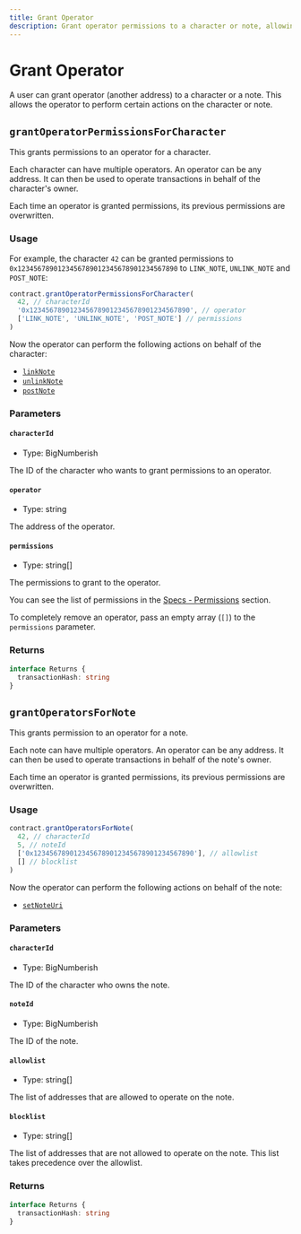 ```yaml
---
title: Grant Operator
description: Grant operator permissions to a character or note, allowing them to perform certain actions on behalf of the character or note owner.
---
```


# Grant Operator

A user can grant operator (another address) to a character or a note. This allows the operator to perform certain actions on the character or note.

## `grantOperatorPermissionsForCharacter`

This grants permissions to an operator for a character.

Each character can have multiple operators. An operator can be any address. It can then be used to operate transactions in behalf of the character's owner.

Each time an operator is granted permissions, its previous permissions are overwritten.

### Usage

For example, the character `42` can be granted permissions to `0x1234567890123456789012345678901234567890` to `LINK_NOTE`, `UNLINK_NOTE` and `POST_NOTE`:

```ts
contract.grantOperatorPermissionsForCharacter(
  42, // characterId
  '0x1234567890123456789012345678901234567890', // operator
  ['LINK_NOTE', 'UNLINK_NOTE', 'POST_NOTE'] // permissions
)
```

Now the operator can perform the following actions on behalf of the character:

- [`linkNote`](/sdk/js/contract/link/create-link#linknote)
- [`unlinkNote`](/sdk/js/contract/link/remove-link#unlinknote)
- [`postNote`](/sdk/js/contract/note/create-note#postnote)

### Parameters

#### `characterId`

- Type: BigNumberish

The ID of the character who wants to grant permissions to an operator.

#### `operator`

- Type: string

The address of the operator.

#### `permissions`

- Type: string[]

The permissions to grant to the operator.

You can see the list of permissions in the [Specs - Permissions](/docs/specs/operator/permissions#permission-bitmap-layout) section.

To completely remove an operator, pass an empty array (`[]`) to the `permissions` parameter.

### Returns

```ts
interface Returns {
  transactionHash: string
}
```

## `grantOperatorsForNote`

This grants permission to an operator for a note.

Each note can have multiple operators. An operator can be any address. It can then be used to operate transactions in behalf of the note's owner.

Each time an operator is granted permissions, its previous permissions are overwritten.

### Usage

```ts
contract.grantOperatorsForNote(
  42, // characterId
  5, // noteId
  ['0x1234567890123456789012345678901234567890'], // allowlist
  [] // blocklist
)
```

Now the operator can perform the following actions on behalf of the note:

- [`setNoteUri`]((/sdk/js/contract/note/update-note#setnoteuri))

### Parameters

#### `characterId`

- Type: BigNumberish

The ID of the character who owns the note.

#### `noteId`

- Type: BigNumberish

The ID of the note.

#### `allowlist`

- Type: string[]

The list of addresses that are allowed to operate on the note.

#### `blocklist`

- Type: string[]

The list of addresses that are not allowed to operate on the note. This list takes precedence over the allowlist.

### Returns

```ts
interface Returns {
  transactionHash: string
}
```
